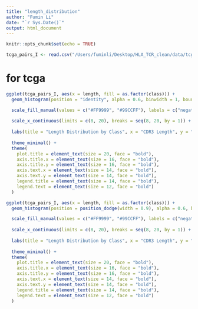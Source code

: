 ```yaml
---
title: "length_distribution"
author: "Fumin Li"
date: "`r Sys.Date()`"
output: html_document
---
```


```r
knitr::opts_chunk$set(echo = TRUE)
```

```r
tcga_pairs_I <- read.csv("/Users/fuminli/Desktop/HLA_TCR_clean/data/tcga_pairs.csv")
```

# for tcga

```r
ggplot(tcga_pairs_I, aes(x = length, fill = as.factor(class))) +
  geom_histogram(position = "identity", alpha = 0.6, binwidth = 1, boundary = 0.5, aes(y = after_stat(density))) +

  scale_fill_manual(values = c("#FF9999", "#99CCFF"), labels = c("negative", "positive")) +
  
  scale_x_continuous(limits = c(8, 20), breaks = seq(8, 20, by = 1)) +
  
  labs(title = "Length Distribution by Class", x = "CDR3 Length", y = "Density", fill = "Class") +
  
  theme_minimal() +
  theme(
    plot.title = element_text(size = 20, face = "bold"),  
    axis.title.x = element_text(size = 16, face = "bold"),  
    axis.title.y = element_text(size = 16, face = "bold"),  
    axis.text.x = element_text(size = 14, face = "bold"),   
    axis.text.y = element_text(size = 14, face = "bold"),   
    legend.title = element_text(size = 14, face = "bold"),  
    legend.text = element_text(size = 12, face = "bold")    
  )
```

```r
ggplot(tcga_pairs_I, aes(x = length, fill = as.factor(class))) +
  geom_histogram(position = position_dodge(width = 0.9), alpha = 0.6, binwidth = 1, boundary = 0.5, aes(y = after_stat(density))) +

  scale_fill_manual(values = c("#FF9999", "#99CCFF"), labels = c("negative", "positive")) +
  
  scale_x_continuous(limits = c(8, 20), breaks = seq(8, 20, by = 1)) +
  
  labs(title = "Length Distribution by Class", x = "CDR3 Length", y = "Density", fill = "Class") +
  
  theme_minimal() +
  theme(
    plot.title = element_text(size = 20, face = "bold"),  
    axis.title.x = element_text(size = 16, face = "bold"),  
    axis.title.y = element_text(size = 16, face = "bold"),  
    axis.text.x = element_text(size = 14, face = "bold"),   
    axis.text.y = element_text(size = 14, face = "bold"),   
    legend.title = element_text(size = 14, face = "bold"),  
    legend.text = element_text(size = 12, face = "bold")    
  )

```


